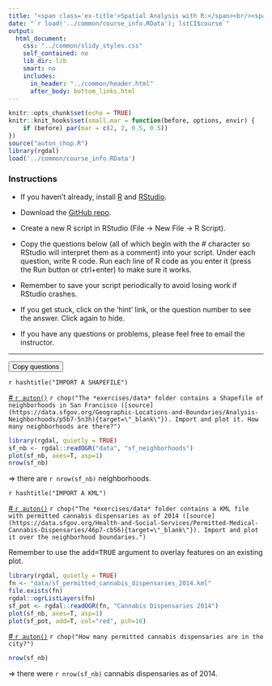 ```yaml
---
title: "<span class='ex-title'>Spatial Analysis with R:</span><br/><span class='ex-subtitle'>Exercise 3: Import and Plot Spatial Data</span>"
date: "`r load('../common/course_info.RData'); lstCI$course`"
output: 
  html_document: 
    css: "../common/slidy_styles.css"
    self_contained: no
    lib_dir: lib
    smart: no
    includes:
      in_header: "../common/header.html"
      after_body: bottom_links.html
---
```


```r
knitr::opts_chunk$set(echo = TRUE)
knitr::knit_hooks$set(small.mar = function(before, options, envir) {
    if (before) par(mar = c(2, 2, 0.5, 0.5))
})
source("auton_chop.R")
library(rgdal)
load('../common/course_info.RData')
```

### Instructions

- If you haven't already, install [R](https://cran.r-project.org/) and [RStudio](https://www.rstudio.com/products/rstudio/download/). 

- Download the <a href="`r lstCI$githubrepo`" target="_blank">GitHub repo</a>. 

- Create a new R script in RStudio (File &rarr; New File &rarr; R Script). 

- Copy the questions below (all of which begin with the _#_ character so RStudio will interpret them as a comment) into your script. Under each question, write R code. Run each line of R code as you enter it (press the Run button or ctrl+enter) to make sure it works.

- Remember to save your script periodically to avoid losing work if RStudio crashes.

- If you get stuck, click on the 'hint' link, or the question number to see the answer. Click again to hide.

- If you have any questions or problems, please feel free to email the instructor.

<hr class="hrdivider">
<div class="copy-button"><button onclick="CopyToClipboard('qtn_div');return false;">Copy questions</button></div>
<div id="qtn_div" class="ex-qtn">

`r hashtitle("IMPORT A SHAPEFILE")`

<a id="qtn_zizsuk" href="#" class="showhidelink" onclick="showHide('zizsuk');return false;">\# `r auton()`</a> `r chop("The *exercises/data* folder contains a Shapefile of neighborhoods in San Francisco ([source](https://data.sfgov.org/Geographic-Locations-and-Boundaries/Analysis-Neighborhoods/p5b7-5n3h){target=\"_blank\"}). Import and plot it. How many neighborhoods are there?")`  

<div id="zizsuk" class="answer-code">
```r
library(rgdal, quietly = TRUE)
sf_nb <- rgdal::readOGR("data", "sf_neighborhoods")
plot(sf_nb, axes=T, asp=1)
nrow(sf_nb)
```

&#8658; there are `r nrow(sf_nb)` neighborhoods.

</div>

`r hashtitle("IMPORT A KML")`

<a id="qtn_wvnipb" href="#" class="showhidelink" onclick="showHide('wvnipb');return false;">\# `r auton()`</a> `r chop("The *exercises/data* folder contains a KML file with permitted cannabis dispensaries as of 2014 ([source](https://data.sfgov.org/Health-and-Social-Services/Permitted-Medical-Cannabis-Dispensaries/46p7-cb56){target=\"_blank\"}). Import and plot it over the neighborhood boundaries.")`  <a href="#" class="showhidehint" onclick="showHide('mqepye');return false;"></a>  

<div id="mqepye" class="hint">Remember to use the <tt>add=TRUE</tt> argument to overlay features on an existing plot.</div>

<div id="wvnipb" class="answer-code">
```r
library(rgdal, quietly = TRUE)
fn <- "data/sf_permitted_cannabis_dispensaries_2014.kml"
file.exists(fn)
rgdal::ogrListLayers(fn)
sf_pot <- rgdal::readOGR(fn, "Cannabis Dispensaries 2014")
plot(sf_nb, axes=T, asp=1)
plot(sf_pot, add=T, col="red", pch=16)
```
</div>

<a id="qtn_cbaddd" href="#" class="showhidelink" onclick="showHide('cbaddd');return false;">\# `r auton()`</a> `r chop("How many permitted cannabis dispensaries are in the city?")`  

<div id="cbaddd" class="answer-code">
```r
nrow(sf_nb)
```
&#8658; there were `r nrow(sf_nb)` cannabis dispensaries as of 2014.
</div>


</div>


